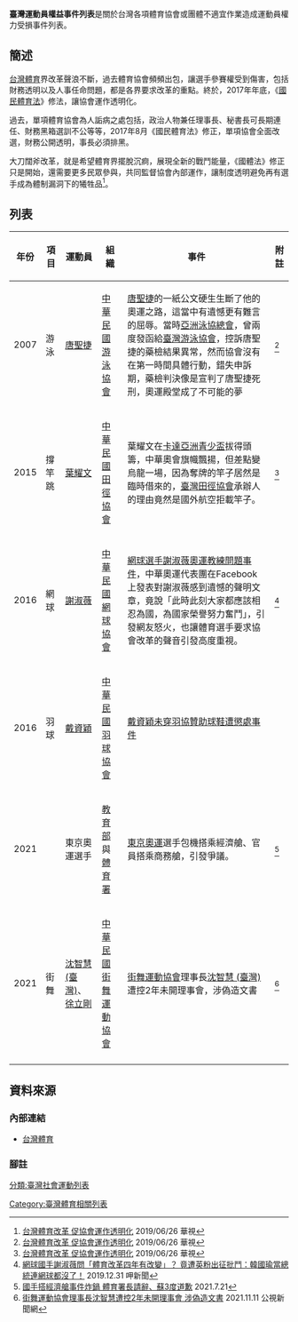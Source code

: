 
'''臺灣運動員權益事件列表'''是關於台灣各項體育協會或團體不適宜作業造成運動員權力受損事件列表。

==簡述==
[[台灣體育|台灣體育]]界改革聲浪不斷，過去體育協會頻頻出包，讓選手參賽權受到傷害，包括財務透明以及人事任命問題，都是各界要求改革的重點。終於，2017年年底，《[[:s:國民體育法|國民體育法]]》修法，讓協會運作透明化。

過去，單項體育協會為人詬病之處包括，政治人物兼任理事長、秘書長可長期連任、財務黑箱選訓不公等等，2017年8月《國民體育法》修正，單項協會全面改選，財務公開透明，事長必須排黑。

大刀闊斧改革，就是希望體育界擺脫沉痾，展現全新的戰鬥能量，《國體法》修正只是開始，還需要更多民眾參與，共同監督協會內部運作，讓制度透明避免再有選手成為體制漏洞下的犧牲品<REF>[https://news.cts.com.tw/cts/sports/201906/201906261965483.html 台灣體育改革 促協會運作透明化] 2019/06/26 華視</REF>。

==列表==
{| class="wikitable"
|- 
!scope="col"| 年份
!scope="col"| 項目
!scope="col"| 運動員
!scope="col"| 組織
!scope="col"| 事件
!scope="col" class="unsortable" | 附註
|-
| 2007
| 游泳
| [[唐聖捷|唐聖捷]]
| [[中華民國游泳協會|中華民國游泳協會]]
|[[唐聖捷|唐聖捷]]的一紙公文硬生生斷了他的奧運之路，這當中有遺憾更有難言的屈辱。當時[[亞洲泳協總會|亞洲泳協總會]]，曾兩度發函給[[臺灣游泳協會|臺灣游泳協會]]，控訴唐聖捷的藥檢結果異常，然而協會沒有在第一時間具體行動，錯失申訴期，藥檢判決像是宣判了唐聖捷死刑，奧運殿堂成了不可能的夢
|<REF>[https://news.cts.com.tw/cts/sports/201906/201906261965483.html 台灣體育改革 促協會運作透明化] 2019/06/26 華視</REF>
|-
| 2015
| 撐竿跳
| [[葉耀文|葉耀文]]
| [[中華民國田徑協會|中華民國田徑協會]]
| 葉耀文在[[卡達亞洲青少盃|卡達亞洲青少盃]]拔得頭籌，中華奧會旗幟飄揚，但差點變烏龍一場，因為奪牌的竿子居然是臨時借來的，[[臺灣田徑協會|臺灣田徑協會]]承辦人的理由竟然是國外航空拒載竿子。
|<REF>[https://news.cts.com.tw/cts/sports/201906/201906261965483.html 台灣體育改革 促協會運作透明化] 2019/06/26 華視</REF>
|-
| 2016
| 網球
| [[謝淑薇|謝淑薇]]
| [[中華民國網球協會|中華民國網球協會]]
| [[網球選手謝淑薇奧運教練問題事件|網球選手謝淑薇奧運教練問題事件]]，中華奧運代表團在Facebook上發表對謝淑薇感到遺憾的聲明文章，竟說「此時此刻大家都應該相忍為國，為國家榮譽努力奮鬥」，引發網友怒火，也讓體育選手要求協會改革的聲音引發高度重視。
|<REF>[https://www.eatnews.net/article-1/20191231-1 網球國手謝淑薇問「體育改革四年有改變」？ 竟遭英粉出征批鬥：韓國瑜當總統連網球都沒了！] 2019.12.31 呷新聞</REF>
|-
| 2016
| 羽球
| [[戴資穎|戴資穎]]
| [[中華民國羽球協會|中華民國羽球協會]]
| [[戴資穎未穿羽協贊助球鞋遭懲處事件|戴資穎未穿羽協贊助球鞋遭懲處事件]]
|
|-
| 2021
| 
| 東京奧運選手
| [[中華民國教育部|教育部]]與[[體育署|體育署]]
| [[2020年夏季奧林匹克運動會|東京奧運]]選手包機搭乘經濟艙、官員搭乘商務艙，引發爭議。
|<REF>[https://udn.com/news/story/122317/5615809 國手搭經濟艙事件炸鍋 體育署長請辭、蘇3度道歉] 2021.7.21</REF>
|
|-
| 2021
| 街舞
| [[沈智慧_(臺灣)|沈智慧 (臺灣)]]、[[徐立剛|徐立剛]]
| [[中華民國街舞運動協會|中華民國街舞運動協會]]
| [[街舞運動協會|街舞運動協會]]理事長[[沈智慧_(臺灣)|沈智慧 (臺灣)]]遭控2年未開理事會，涉偽造文書
|<REF>[https://news.pts.org.tw/article/553480 街舞運動協會理事長沈智慧遭控2年未開理事會 涉偽造文書] 2021.11.11 公視新聞網 </REF>
|-
|}

==資料來源==
===內部連結===
*[[台灣體育|台灣體育]]
===腳註===
{{REFLIST}}


{{臺灣社會運動|體育改革運動}}


[[分類:臺灣社會運動列表|分類:臺灣社會運動列表]]
[[Category:臺灣體育相關列表|Category:臺灣體育相關列表]]